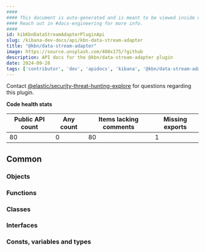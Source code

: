 ```yaml
---
####
#### This document is auto-generated and is meant to be viewed inside our experimental, new docs system.
#### Reach out in #docs-engineering for more info.
####
id: kibKbnDataStreamAdapterPluginApi
slug: /kibana-dev-docs/api/kbn-data-stream-adapter
title: "@kbn/data-stream-adapter"
image: https://source.unsplash.com/400x175/?github
description: API docs for the @kbn/data-stream-adapter plugin
date: 2024-09-28
tags: ['contributor', 'dev', 'apidocs', 'kibana', '@kbn/data-stream-adapter']
---
```




Contact [@elastic/security-threat-hunting-explore](https://github.com/orgs/elastic/teams/security-threat-hunting-explore) for questions regarding this plugin.

**Code health stats**

| Public API count  | Any count | Items lacking comments | Missing exports |
|-------------------|-----------|------------------------|-----------------|
| 80 | 0 | 80 | 1 |

## Common

### Objects
<DocDefinitionList data={kbnDataStreamAdapterObj.common.objects}/>

### Functions
<DocDefinitionList data={kbnDataStreamAdapterObj.common.functions}/>

### Classes
<DocDefinitionList data={kbnDataStreamAdapterObj.common.classes}/>

### Interfaces
<DocDefinitionList data={kbnDataStreamAdapterObj.common.interfaces}/>

### Consts, variables and types
<DocDefinitionList data={kbnDataStreamAdapterObj.common.misc}/>


